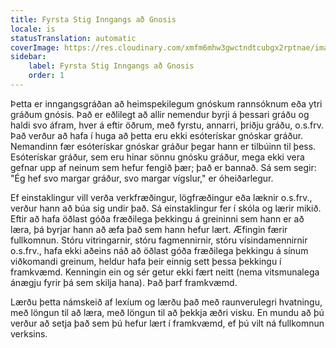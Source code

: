 ```yaml
---
title: Fyrsta Stig Inngangs að Gnosis
locale: is
statusTranslation: automatic
coverImage: https://res.cloudinary.com/xmfm6mhw3gwctndtcubgx2rptnae/image/upload/v1741354450/small_cover_introduccion_a_la_gnosis_57a3fc8d72.webp
sidebar:
    label: Fyrsta Stig Inngangs að Gnosis
    order: 1
---
```

Þetta er inngangsgráðan að heimspekilegum gnóskum rannsóknum eða ytri gráðum gnósis. Það er eðlilegt að allir nemendur byrji á þessari gráðu og haldi svo áfram, hver á eftir öðrum, með fyrstu, annarri, þriðju gráðu, o.s.frv. Það verður að hafa í huga að þetta eru ekki esóterískar gnóskar gráður. Nemandinn fær esóterískar gnóskar gráður þegar hann er tilbúinn til þess. Esóterískar gráður, sem eru hinar sönnu gnósku gráður, mega ekki vera gefnar upp af neinum sem hefur fengið þær; það er bannað. Sá sem segir: "Ég hef svo margar gráður, svo margar vígslur," er óheiðarlegur.

Ef einstaklingur vill verða verkfræðingur, lögfræðingur eða læknir o.s.frv., verður hann að búa sig undir það. Sá einstaklingur fer í skóla og lærir mikið. Eftir að hafa öðlast góða fræðilega þekkingu á greininni sem hann er að læra, þá byrjar hann að æfa það sem hann hefur lært. Æfingin færir fullkomnun. Stóru vitringarnir, stóru fagmennirnir, stóru vísindamennirnir o.s.frv., hafa ekki aðeins náð að öðlast góða fræðilega þekkingu á sínum viðkomandi greinum, heldur hafa þeir einnig sett þessa þekkingu í framkvæmd. Kenningin ein og sér getur ekki fært neitt (nema vitsmunalega ánægju fyrir þá sem skilja hana). Það þarf framkvæmd.

Lærðu þetta námskeið af lexíum og lærðu það með raunverulegri hvatningu, með löngun til að læra, með löngun til að þekkja æðri visku. En mundu að þú verður að setja það sem þú hefur lært í framkvæmd, ef þú vilt ná fullkomnun verksins.
